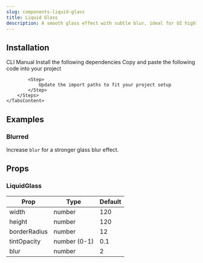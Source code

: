 ```yaml
---
slug: components-liquid-glass
title: Liquid Glass
description: A smooth glass effect with subtle blur, ideal for UI highlights and overlays.
---
```


<DemoCodePreview
    path="demo/components/liquid-glass/default.tsx"
    v0Link="/gsap/liquid-glass"
/>

## Installation

<Tabs defaultValue="cli" className="mt-3">
    <TabsList>
        <TabsTrigger value="cli">CLI</TabsTrigger>
        <TabsTrigger value="manual">Manual</TabsTrigger>
    </TabsList>
    <TabsContent value="cli" className="mt-4">
        <InstallationCommand command={`npx shadcn@latest add @paceui-ui/liquid-glass`} />
    </TabsContent>
    <TabsContent value="manual" className="mt-4">
        <Steps>
            <Step>
                Install the following dependencies
            </Step>
            <InstallationCommand command="npm install gsap @gsap/react" />
            <Step>
                Copy and paste the following code into your project
            </Step>
            <CodePreview path='components/gsap/liquid-glass.tsx' collapsible></CodePreview>

            <Step>
                Update the import paths to fit your project setup
            </Step>
        </Steps>
    </TabsContent>
</Tabs>

## Examples

### Blurred

Increase `blur` for a stronger glass blur effect.

<DemoCodePreview
    path="demo/components/liquid-glass/blurred.tsx"
    v0Link="/gsap/liquid-glass"
/>

## Props

### LiquidGlass

| Prop         | Type         | Default |
|--------------|--------------|---------|
| width        | number       | 120     |
| height       | number       | 120     |
| borderRadius | number       | 12      |
| tintOpacity  | number (0-1) | 0.1     |
| blur         | number       | 2       |

